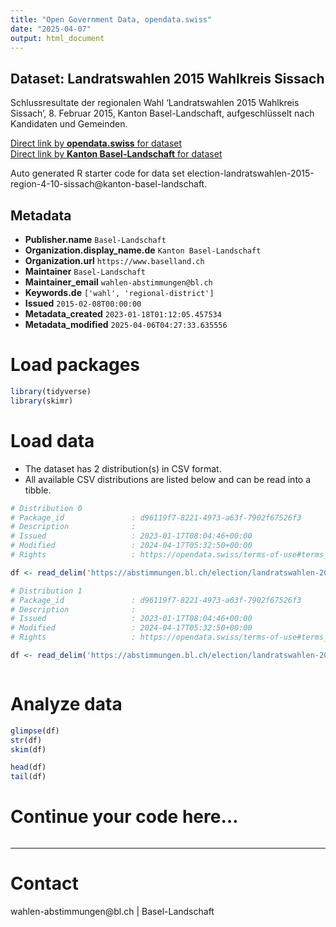 ```yaml
---
title: "Open Government Data, opendata.swiss"
date: "2025-04-07"
output: html_document
---
```


## Dataset: Landratswahlen 2015 Wahlkreis Sissach

Schlussresultate der regionalen Wahl 'Landratswahlen 2015 Wahlkreis Sissach', 8. Februar 2015, Kanton Basel-Landschaft, aufgeschlüsselt nach Kandidaten und Gemeinden.

[Direct link by **opendata.swiss** for dataset](https://opendata.swiss/de/dataset/landratswahlen-2015-wahlkreis-sissach)<br>
[Direct link by **Kanton Basel-Landschaft** for dataset](https://abstimmungen.bl.ch/election/landratswahlen-2015-region-4-10-sissach/data)

Auto generated R starter code for data set election-landratswahlen-2015-region-4-10-sissach@kanton-basel-landschaft.

## Metadata

- **Publisher.name** `Basel-Landschaft`
- **Organization.display_name.de** `Kanton Basel-Landschaft`
- **Organization.url** `https://www.baselland.ch`
- **Maintainer** `Basel-Landschaft`
- **Maintainer_email** `wahlen-abstimmungen@bl.ch`
- **Keywords.de** `['wahl', 'regional-district']`
- **Issued** `2015-02-08T00:00:00`
- **Metadata_created** `2023-01-18T01:12:05.457534`
- **Metadata_modified** `2025-04-06T04:27:33.635556`


# Load packages

```r

library(tidyverse)
library(skimr)

```

# Load data

-   The dataset has 2 distribution(s) in CSV format.
-   All available CSV distributions are listed below and can be read into a tibble.

```r

# Distribution 0
# Package_id               : d96119f7-8221-4973-a63f-7902f67526f3
# Description              : 
# Issued                   : 2023-01-17T08:04:46+00:00
# Modified                 : 2024-04-17T05:32:50+00:00
# Rights                   : https://opendata.swiss/terms-of-use#terms_by

df <- read_delim('https://abstimmungen.bl.ch/election/landratswahlen-2015-region-4-10-sissach/data-csv')

# Distribution 1
# Package_id               : d96119f7-8221-4973-a63f-7902f67526f3
# Description              : 
# Issued                   : 2023-01-17T08:04:46+00:00
# Modified                 : 2024-04-17T05:32:50+00:00
# Rights                   : https://opendata.swiss/terms-of-use#terms_by

df <- read_delim('https://abstimmungen.bl.ch/election/landratswahlen-2015-region-4-10-sissach/data-parties-csv')



```

# Analyze data

```r

glimpse(df)
str(df)
skim(df)

head(df)
tail(df)

```

# Continue your code here...

```r

```

------------------------------------------------------------------------

# Contact

wahlen-abstimmungen@bl.ch | Basel-Landschaft
